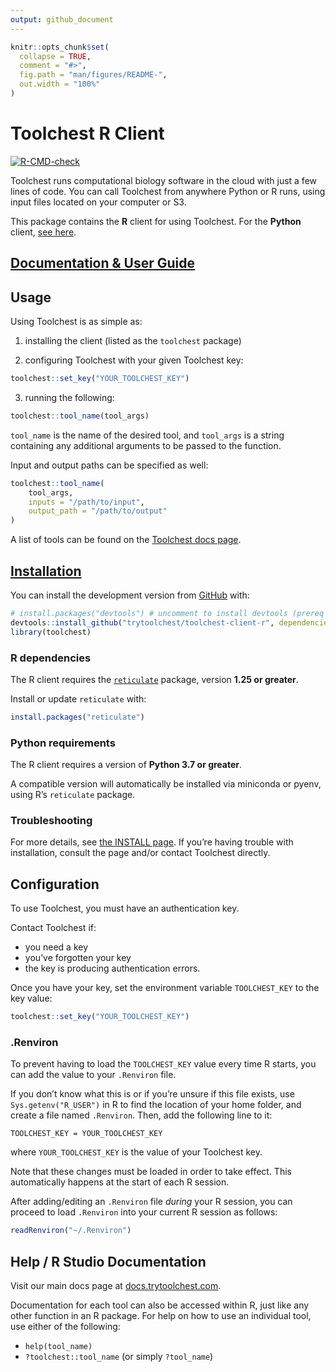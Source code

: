 ```yaml
---
output: github_document
---
```


<!-- README.md is generated from README.Rmd. Please edit that file -->

```r
knitr::opts_chunk$set(
  collapse = TRUE,
  comment = "#>",
  fig.path = "man/figures/README-",
  out.width = "100%"
)
```

# Toolchest R Client

<!-- badges: start -->
[![R-CMD-check](https://github.com/trytoolchest/toolchest-client-r/workflows/R-CMD-check/badge.svg)](https://github.com/trytoolchest/toolchest-client-r/actions)
<!-- badges: end -->

Toolchest runs computational biology software in the cloud with just a few lines of code. 
You can call Toolchest from anywhere Python or R runs, using input files located on your computer or S3.

This package contains the **R** client for using Toolchest. For the **Python** 
client, [see here](https://github.com/trytoolchest/toolchest-client-python).


## [Documentation & User Guide](https://docs.trytoolchest.com/docs)

## Usage

Using Toolchest is as simple as:

1. installing the client (listed as the `toolchest` package) 

2. configuring Toolchest with your given Toolchest key:
```r
toolchest::set_key("YOUR_TOOLCHEST_KEY")
```

3. running the following:
```r
toolchest::tool_name(tool_args)
```

`tool_name` is the name of the desired tool, and `tool_args` is a string 
containing any additional arguments to be passed to the function.

Input and output paths can be specified as well:

```r
toolchest::tool_name(
    tool_args,
    inputs = "/path/to/input",
    output_path = "/path/to/output"
)
```

A list of tools can be found on the [Toolchest docs page](https://docs.trytoolchest.com/docs).

## [Installation](INSTALL.md)

You can install the development version from [GitHub](https://github.com/trytoolchest/toolchest-client-r) with:

```r
# install.packages("devtools") # uncomment to install devtools (prereq package)
devtools::install_github("trytoolchest/toolchest-client-r", dependencies = TRUE)
library(toolchest)
```

### R dependencies
The R client requires the [`reticulate`](https://rstudio.github.io/reticulate/index.html)
package, version **1.25 or greater**. 

Install or update `reticulate` with:

```r
install.packages("reticulate")
```

### Python requirements
The R client requires a version of **Python 3.7 or greater**.

A compatible version will automatically be installed via miniconda or pyenv,
using R's `reticulate` package.

### Troubleshooting
For more details, see [the INSTALL page](INSTALL.md). If you're having trouble
with installation, consult the page and/or contact Toolchest directly.

    
## Configuration

To use Toolchest, you must have an authentication key.

Contact Toolchest if:

- you need a key
- you've forgotten your key
- the key is producing authentication errors.

Once you have your key, set the environment variable `TOOLCHEST_KEY` to the key
value:

```r
toolchest::set_key("YOUR_TOOLCHEST_KEY")
```
    
### .Renviron    

To prevent having to load the `TOOLCHEST_KEY` value every time R starts, you
can add the value to your `.Renviron` file. 

If you don't know what this is or if you're unsure if this file exists, use 
`Sys.getenv("R_USER")` in R to find the location of your home folder, and create
a file named `.Renviron`. Then, add the following line to it:

```
TOOLCHEST_KEY = YOUR_TOOLCHEST_KEY
```

where `YOUR_TOOLCHEST_KEY` is the value of your Toolchest key.

Note that these changes must be loaded in order to take effect. This automatically
happens at the start of each R session. 

After adding/editing an `.Renviron` file _during_ your R session, you can
proceed to load `.Renviron` into your current R session as follows:

```r
readRenviron("~/.Renviron")
```

## Help / R Studio Documentation

Visit our main docs page at [docs.trytoolchest.com](https://docs.trytoolchest.com/).

Documentation for each tool can also be accessed within R, just like any other 
function in an R package. 
For help on how to use an individual tool, use either of the following:

- `help(tool_name)`
- `?toolchest::tool_name` (or simply `?tool_name`)
